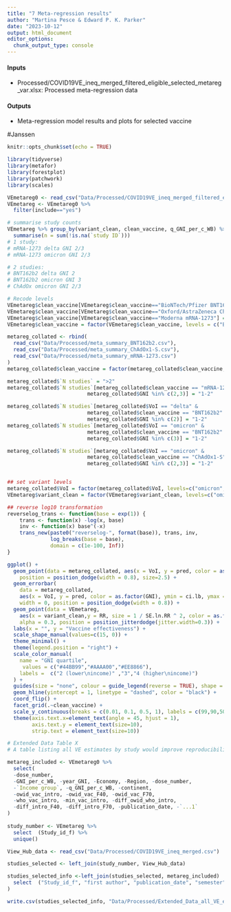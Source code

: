 ```yaml
---
title: "7 Meta-regression results"
author: "Martina Pesce & Edward P. K. Parker"
date: "2023-10-12"
output: html_document
editor_options: 
  chunk_output_type: console
---
```


#### Inputs
- Processed/COVID19VE_ineq_merged_filtered_eligible_selected_metareg_var.xlsx: Processed meta-regression data

#### Outputs
- Meta-regression model results and plots for selected vaccine


#Janssen

```r
knitr::opts_chunk$set(echo = TRUE)
```



```r
library(tidyverse)
library(metafor)
library(forestplot)
library(patchwork)
library(scales)

VEmetareg0 <- read_csv("Data/Processed/COVID19VE_ineq_merged_filtered_eligible_selected_metareg_var.csv")
VEmetareg <- VEmetareg0 %>% 
  filter(include=="yes")

# summarise study counts
VEmetareg %>% group_by(variant_clean, clean_vaccine, q_GNI_per_c_WB) %>%
  summarise(n = sum(!is.na(`study ID`)))
# 1 study:
# mRNA-1273 delta GNI 2/3
# mRNA-1273 omicron GNI 2/3

# 2 studies:
# BNT162b2 delta GNI 2
# BNT162b2 omicron GNI 3
# ChAdOx omicron GNI 2/3

# Recode levels
VEmetareg$clean_vaccine[VEmetareg$clean_vaccine=="BioNTech/Pfizer BNT162b2"] = "BNT162b2"
VEmetareg$clean_vaccine[VEmetareg$clean_vaccine=="Oxford/AstraZeneca ChAdOx1-S"] = "ChAdOx1-S"
VEmetareg$clean_vaccine[VEmetareg$clean_vaccine=="Moderna mRNA-1273"] = "mRNA-1273"
VEmetareg$clean_vaccine = factor(VEmetareg$clean_vaccine, levels = c("BNT162b2", "ChAdOx1-S", "mRNA-1273"))

metareg_collated <- rbind(
  read_csv("Data/Processed/meta_summary_BNT162b2.csv"),
  read_csv("Data/Processed/meta_summary_ChAdOx1-S.csv"),
  read_csv("Data/Processed/meta_summary_mRNA-1273.csv")
) 
metareg_collated$clean_vaccine = factor(metareg_collated$clean_vaccine, levels = c("BNT162b2", "ChAdOx1-S", "mRNA-1273"))

metareg_collated$`N studies` = ">2"
metareg_collated$`N studies`[metareg_collated$clean_vaccine == "mRNA-1273" & 
                          metareg_collated$GNI %in% c(2,3)] = "1-2"

metareg_collated$`N studies`[metareg_collated$VoI == "delta" & 
                          metareg_collated$clean_vaccine == "BNT162b2" & 
                          metareg_collated$GNI %in% c(2)] = "1-2"
metareg_collated$`N studies`[metareg_collated$VoI == "omicron" & 
                          metareg_collated$clean_vaccine == "BNT162b2" & 
                          metareg_collated$GNI %in% c(3)] = "1-2"

metareg_collated$`N studies`[metareg_collated$VoI == "omicron" & 
                          metareg_collated$clean_vaccine == "ChAdOx1-S" & 
                          metareg_collated$GNI %in% c(2,3)] = "1-2"


## set variant levels
metareg_collated$VoI = factor(metareg_collated$VoI, levels=c("omicron", "delta"))
VEmetareg$variant_clean = factor(VEmetareg$variant_clean, levels=c("omicron", "delta"))

## reverse log10 transformation
reverselog_trans <- function(base = exp(1)) {
    trans <- function(x) -log(x, base)
    inv <- function(x) base^(-x)
    trans_new(paste0("reverselog-", format(base)), trans, inv, 
              log_breaks(base = base), 
              domain = c(1e-100, Inf))
}

ggplot() +
  geom_point(data = metareg_collated, aes(x = VoI, y = pred, color = as.factor(GNI), shape = `N studies`),
    position = position_dodge(width = 0.8), size=2.5) +
  geom_errorbar(
    data = metareg_collated,
    aes(x = VoI, y = pred, color = as.factor(GNI), ymin = ci.lb, ymax = ci.ub),
    width = 0, position = position_dodge(width = 0.8)) +
  geom_point(data = VEmetareg,
    aes(x = variant_clean,y = RR, size = 1 / SE.ln.RR ^ 2, color = as.factor(q_GNI_per_c_WB)),
    alpha = 0.3, position = position_jitterdodge(jitter.width=0.3)) +
  labs(x = "", y = "Vaccine effectiveness") +
  scale_shape_manual(values=c(15, 0)) +
  theme_minimal() +
  theme(legend.position = "right") +
  scale_color_manual(
    name = "GNI quartile", 
     values = c("#44BB99","#AAAA00","#EE8866"),
    labels =  c("2 (lower\nincome)" ,"3","4 (higher\nincome)")
  ) +
  guides(size = "none", colour = guide_legend(reverse = TRUE), shape = guide_legend(reverse = TRUE), ) + 
  geom_hline(yintercept = 1, linetype = "dashed", color = "black") +
  coord_flip() +
  facet_grid(.~clean_vaccine) +
  scale_y_continuous(breaks = c(0.01, 0.1, 0.5, 1), labels = c(99,90,50,0), trans = reverselog_trans(10)) +
  theme(axis.text.x=element_text(angle = 45, hjust = 1), 
        axis.text.y = element_text(size=10),
        strip.text = element_text(size=10))
```




```r
# Extended Data Table X
# A table listing all VE estimates by study would improve reproducibility and indicate which estimates were used or excluded.

metareg_included <- VEmetareg0 %>% 
  select(
  -dose_number, 
  -GNI_per_c_WB, -year_GNI, -Economy, -Region, -dose_number,
  -`Income group`, -q_GNI_per_c_WB, -continent, 
  -owid_vac_intro, -owid_vac_F40, -owid_vac_F70, 
  -who_vac_intro, -min_vac_intro, -diff_owid_who_intro, 
  -diff_intro_F40, -diff_intro_F70, -publication_date, -`...1`
)
  
study_number <- VEmetareg %>% 
  select  (Study_id_f) %>% 
  unique()

View_Hub_data <- read_csv("Data/Processed/COVID19VE_ineq_merged.csv") 

studies_selected <- left_join(study_number, View_Hub_data)

studies_selected_info <-left_join(studies_selected, metareg_included)  %>% 
  select  ("Study_id_f", "first author", "publication_date", "semester", "study design", "population_category", "historyofCOVID", "country_clean", "Country.Code", "continent", "Income group", "GNI_per_c_WB", "year_GNI", "variant_clean", "clean_vaccine", "vac_type", "dose_number", "timing_of_dose_days","outcome_final", "min_period_days", "max_period_days","min_vac_intro", "owid_vac_F40", "owid_vac_F70", "VE", "LCL", "UCL", "include", "justification", sensitivity:SE.ln.RR
)

write.csv(studies_selected_info, "Data/Processed/Extended_Data_all_VE_estimates.csv")

```




